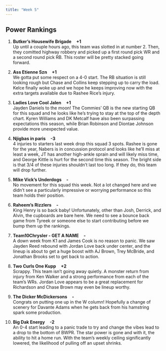 ```yaml
---
title: "Week 5"
---
```


<h2 class="subtitle">Power Rankings</h2>

1. **Butker's Housewife Brigade** &nbsp;&nbsp; **+1**
    <br> Up until a couple hours ago, this team was slotted in at number 2. Then, they comitted highway robbery and picked up a first round pick WR and a second round pick RB. This roster will be pretty stacked going forward.
    
2. **Ass Etienne Szn** &nbsp;&nbsp; **+1**
    <br> We gotta put some respect on a 4-0 start. The RB situation is still looking rough but Chase and Collins keep stepping up to carry the load. Kelce finally woke up and we hope he keeps improving now with the extra targets available due to Rashee Rice's injury.
    
3. **Ladies Love Cool Jalen** &nbsp;&nbsp; **+1**
    <br> Jayden Daniels to the moon! The Commies' QB is the new starting QB for this squad and he looks like he's trying to stay at the top of the depth chart. Kyren Williams and DK Metcalf have also been surpassing expectations this season, while Brian Robinson and Diontae Johnson provide more unexpected value.

4. **Njigbas in paris** &nbsp;&nbsp; **-3**
    <br> 4 injuries to starters last week drop this squad 3 spots. Rashee is gone for the year, Nabers is in concussion protocol and looks like he'll miss at least a week, JT has another high-ankle sprain and will likely miss time, and George Kittle is hurt for the second time this season. The bright side is that 3/4 of these injuries shouldn't last too long. If they do, this team will drop further.

5. **Mike Vick's Underdogs** &nbsp;&nbsp; **-**
    <br> No movement for this squad this week. Not a lot changed here and we didn't see a particularly impressive or worrying performance so this team holds their position.

6. **Raheem's Rizzlers** &nbsp;&nbsp; **-**
    <br> King Henry is so back baby! Unfortunately, other than Josh, Derrick, and Alvin, the cupboards are bare here. We need to see a bounce back game from Tyreek or someone else to start contributing before we bump them up the rankings.

7. **Team10Chrysler - GET A NAME** &nbsp;&nbsp; **-**
    <br> A down week from K1 and James Cook is no reason to panic. We saw Jayden Reed rebound with Jordan Love back under center, and the lineup is about to get a huge boost with AJ Brown, Trey McBride, and Jonathan Brooks set to get back to action.

8. **Two Curls One Kupp** &nbsp;&nbsp; **+2**
    <br> Scrappy. This team isn't going away quietly. A monster return from injury from Ken Walker and a strong performance from each of the team's WRs. Jordan Love appears to be a great replacement for Richardson and Chase Brown may even be lineup worthy.

9. **The Dicker McDickersons** &nbsp;&nbsp; **-**
    <br> Congrats on putting one up in the W column! Hopefully a change of scenery for Davante Adams when he gets back from his hamstring spark some production. 

10. **Big Dak Energy** &nbsp;&nbsp; **-2**
    <br> An 0-4 start leading to a panic trade to try and change the vibes lead to a drop to the bottom of BWPR. The star power is gone and with it, the ability to hit a home run. With the team's weekly ceiling significantly lowered, the likelihood of pulling off an upset shrinks.